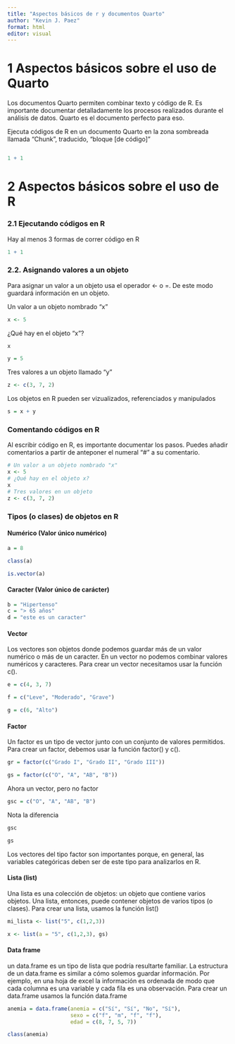 ```yaml
---
title: "Aspectos básicos de r y documentos Quarto"
author: "Kevin J. Paez"
format: html
editor: visual
---
```


# 1 Aspectos básicos sobre el uso de Quarto

Los documentos Quarto permiten combinar texto y código de R. Es importante documentar detalladamente los procesos realizados durante el análisis de datos. Quarto es el documento perfecto para eso.

Ejecuta códigos de R en un documento Quarto en la zona sombreada llamada "Chunk", traducido, "bloque \[de código\]"

```r

```

```r
1 + 1
```

# 2 Aspectos básicos sobre el uso de R

### 2.1 Ejecutando códigos en R

Hay al menos 3 formas de correr código en R

```r
1 + 1
```

### 2.2. Asignando valores a un objeto

Para asignar un valor a un objeto usa el operador \<- o =. De este modo guardará información en un objeto.

Un valor a un objeto nombrado "x"

```r
x <- 5
```

¿Qué hay en el objeto "x"?

```r
x
```

```r
y = 5
```

Tres valores a un objeto llamado "y"

```r
z <- c(3, 7, 2)
```

Los objetos en R pueden ser vizualizados, referenciados y manipulados

```r
s = x + y
```

### Comentando códigos en R

Al escribir código en R, es importante documentar los pasos. Puedes añadir comentarios a partir de anteponer el numeral "\#" a su comentario.

```r
# Un valor a un objeto nombrado "x"
x <- 5
# ¿Qué hay en el objeto x?
x
# Tres valores en un objeto
z <- c(3, 7, 2)
```

### Tipos (o clases) de objetos en R

#### Numérico (Valor único numérico)

```r
a = 8
```

```r
class(a)
```

```r
is.vector(a)
```

#### Caracter (Valor único de carácter)

```r
b = "Hipertenso"
c = "> 65 años"
d = "este es un caracter"
```

#### Vector

Los vectores son objetos donde podemos guardar más de un valor numérico o más de un caracter. En un vector no podemos combinar valores numéricos y caracteres. Para crear un vector necesitamos usar la función c().

```r
e = c(4, 3, 7)
```

```r
f = c("Leve", "Moderado", "Grave")
```

```r
g = c(6, "Alto")
```

#### Factor

Un factor es un tipo de vector junto con un conjunto de valores permitidos. Para crear un factor, debemos usar la función factor() y c().

```r
gr = factor(c("Grado I", "Grado II", "Grado III"))
```

```r
gs = factor(c("O", "A", "AB", "B"))
```

Ahora un vector, pero no factor

```r
gsc = c("O", "A", "AB", "B")
```

Nota la diferencia

```r
gsc
```

```r
gs
```

Los vectores del tipo factor son importantes porque, en general, las variables categóricas deben ser de este tipo para analizarlos en R.

#### Lista (list)

Una lista es una colección de objetos: un objeto que contiene varios objetos. Una lista, entonces, puede contener objetos de varios tipos (o clases). Para crear una lista, usamos la función list()

```r
mi_lista <- list("5", c(1,2,3))
```

```r
x <- list(a = "5", c(1,2,3), gs)
```

#### Data frame

un data.frame es un tipo de lista que podría resultarte familiar. La estructura de un data.frame es similar a cómo solemos guardar información. Por ejemplo, en una hoja de excel la información es ordenada de modo que cada columna es una variable y cada fila es una observación. Para crear un data.frame usamos la función data.frame

```r
anemia = data.frame(anemia = c("Sí", "Sí", "No", "Sí"),
                    sexo = c("f", "m", "f", "f"),
                    edad = c(8, 7, 5, 7))
```

```r
class(anemia)
```
